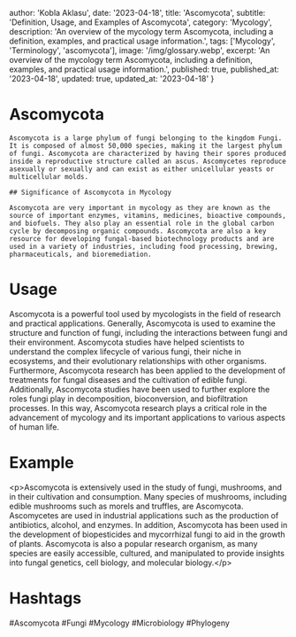 
  author: 'Kobla Aklasu',
  date: '2023-04-18',
  title: 'Ascomycota',
  subtitle: 'Definition, Usage, and Examples of Ascomycota',
  category: 'Mycology',
  description: 'An overview of the mycology term Ascomycota, including a definition, examples, and practical usage information.',
  tags: ['Mycology', 'Terminology', 'ascomycota'],
  image: '/img/glossary.webp',
  excerpt: 'An overview of the mycology term Ascomycota, including a definition, examples, and practical usage information.',
  published: true,
  published_at: '2023-04-18',
  updated: true,
  updated_at: '2023-04-18'
}




# Ascomycota
    
    Ascomycota is a large phylum of fungi belonging to the kingdom Fungi. It is composed of almost 50,000 species, making it the largest phylum of fungi. Ascomycota are characterized by having their spores produced inside a reproductive structure called an ascus. Ascomycetes reproduce asexually or sexually and can exist as either unicellular yeasts or multicellular molds.
    
    ## Significance of Ascomycota in Mycology
    
    Ascomycota are very important in mycology as they are known as the source of important enzymes, vitamins, medicines, bioactive compounds, and biofuels. They also play an essential role in the global carbon cycle by decomposing organic compounds. Ascomycota are also a key resource for developing fungal-based biotechnology products and are used in a variety of industries, including food processing, brewing, pharmaceuticals, and bioremediation.

# Usage

Ascomycota is a powerful tool used by mycologists in the field of research and practical applications. Generally, Ascomycota is used to examine the structure and function of fungi, including the interactions between fungi and their environment. Ascomycota studies have helped scientists to understand the complex lifecycle of various fungi, their niche in ecosystems, and their evolutionary relationships with other organisms. Furthermore, Ascomycota research has been applied to the development of treatments for fungal diseases and the cultivation of edible fungi. Additionally, Ascomycota studies have been used to further explore the roles fungi play in decomposition, bioconversion, and biofiltration processes. In this way, Ascomycota research plays a critical role in the advancement of mycology and its important applications to various aspects of human life.

# Example

&lt;p&gt;Ascomycota is extensively used in the study of fungi, mushrooms, and in their cultivation and consumption. Many species of mushrooms, including edible mushrooms such as morels and truffles, are Ascomycota. Ascomycetes are used in industrial applications such as the production of antibiotics, alcohol, and enzymes. In addition, Ascomycota has been used in the development of biopesticides and mycorrhizal fungi to aid in the growth of plants. Ascomycota is also a popular research organism, as many species are easily accessible, cultured, and manipulated to provide insights into fungal genetics, cell biology, and molecular biology.&lt;/p&gt;

# Hashtags

#Ascomycota #Fungi #Mycology #Microbiology #Phylogeny

